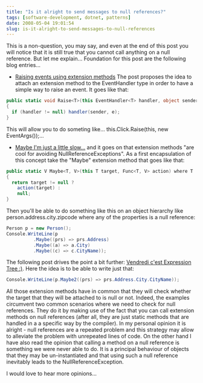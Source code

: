 ```yaml
---
title: "Is it alright to send messages to null references?"
tags: [software-development, dotnet, patterns]
date: 2008-05-04 19:01:54
slug: is-it-alright-to-send-messages-to-null-references
---
```


This is a non-question, you may say, and even at the end of this post you will notice that it is still true that you cannot call anything on a null reference. But let me explain...
Foundation for this post are the following blog entries...

*   [Raising events using extension methods](http://www.sharpregion.com/post/Events2c-Generics-and-Extension-Methods.aspx)
The post proposes the idea to attach an extension method to the EventHandler type in order to have a simple way to raise an event. It goes like that:

```csharp
public static void Raise<T>(this EventHandler<T> handler, object sender, T e) where T : EventArgs
{
  if (handler != null) handler(sender, e);
}
```

This will allow you to do someting like... this.Click.Raise(this, new EventArgs());...

*   [Maybe I'm just a little slow...](http://blogs.msdn.com/alexj/archive/2008/02/29/maybe-i-m-just-a-little-slow.aspx) and it goes on that extension methods "are cool for avoiding NullReferenceExceptions". As a first encapsulation of this concept take the "Maybe" extension method that goes like that:
```csharp
public static V Maybe<T, V>(this T target, Func<T, V> action) where T : class where V : class
{
  return target != null ?
    action(target) :
    null;
}
```

Then you'll be able to do something like this on an object hierarchy like person.address.city.zipcode where any of the properties is a null reference:

```csharp
Person p = new Person();
Console.WriteLine(p
          .Maybe((prs) => prs.Address)
          .Maybe((a) => a.City)
          .Maybe((c) => c.CityName));
```

The following post drives the point a bit further: [Vendredi c'est Expression Tree :)](http://blogs.developpeur.org/miiitch/archive/2008/02/29/vendredi-c-est-expression-tree.aspx). Here the idea is to be able to write just that: 

```csharp
Console.WriteLine(p.Maybe2((prs) => prs.Address.City.CityName));
```

All those extension methods have in common that they will check whether the target that they will be attached to is null or not. Indeed, the examples circumvent two common scenarios where we need to check for null references. They do it by making use of the fact that you can call extension methods on null references (after all, they are just static methods that are handled in a a specific way by the compiler). In my personal opinion it is alright - null references are a repeated problem and this strategy may allow to alleviate the problem with unrepeated lines of code. On the other hand I have also read the opinion that calling a method on a null reference is something we were never able to do. It is a principal behaviour of objects that they may be un-instantiated and that using such a null reference inevitably leads to the NullReferenceException.

I would love to hear more opinions...